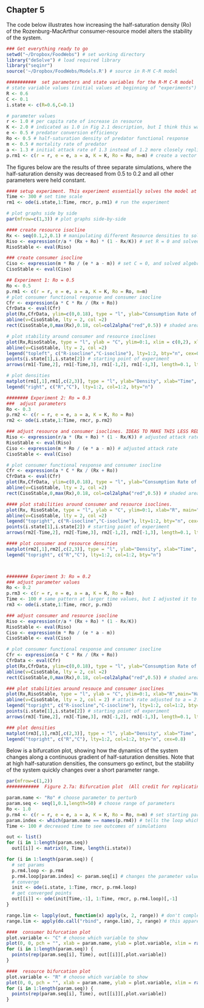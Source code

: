 Chapter 5
---------

The code below illustrates how increasing the half-saturation density (Ro) of the Rozenburg-MacArthur consumer-resource model alters the stability of the system.

```r
### Get everything ready to go
setwd("~/Dropbox/FoodWebs") # set working directory
library("deSolve") # load required library
library("seqinr")
source('~/Dropbox/FoodWebs/Models.R') # source in R-M C-R model
```

```r
###########  set parameters and state variables for the R-M C-R model
# state variable values (initial values at beginning of "experiments")
R <- 0.6
C <- 0.1
i.state <- c(R=0.6,C=0.1) 

# parameter values
r <- 1.0 # per capita rate of increase in resource
K <- 2.0 # indicated as 1.0 in Fig 2.1 description, but I think this was a typo in the book.
e <- 0.5 # predator conversion efficiency
Ro <- 0.5 # half-saturation density of predator functional response
m <- 0.5 # mortality rate of predator
a <- 1.3 # initial attack rate of 1.3 instead of 1.2 more closely replicates the figures in the book
p.rm1 <- c(r = r, e = e, a = a, K = K, Ro = Ro, m=m) # create a vector for the parameters for experiment #1
```

The figures below are the results of three separate simulations, where the half-saturation density was decreased from 0.5 to 0.2 and all other parameters were held constant.
```r
#### setup experiment. This experiment essentially solves the model at the initial C and R densities, and takes the new C and R densities and reruns the model, and so on until the end of time.
Time <- 300 # set time scale
rm1 <- ode(i.state,1:Time, rmcr, p.rm1) # run the experiment 

# plot graphs side by side
par(mfrow=c(1,3)) # plot graphs side-by-side

#### create resource isocline
Rx <- seq(0.1,2,0.1) # manipulating different Resource densities to solve R isocline.
Riso <- expression(r/a * (Rx + Ro) * (1 - Rx/K)) # set R = 0 and solved algebraically
RisoStable <- eval(Riso)

### create consumer isocline
Ciso <- expression(m * Ro / (e * a - m)) # set C = 0, and solved algebraically.
CisoStable <- eval(Ciso)

## Experiment 1: Ro = 0.5
Ro <- 0.5
p.rm1 <- c(r = r, e = e, a = a, K = K, Ro = Ro, m=m)
# plot consumer functional response and consumer isocline
Cfr <- expression(a * C * Rx / (Rx + Ro))
CfrData <- eval(Cfr)
plot(Rx,CfrData, ylim=c(0,0.18), type = "l", ylab="Consumption Rate of Consumer", xlab="Resource Density")
abline(v=CisoStable, lty = 2, col =2)
rect(CisoStable,0,max(Rx),0.18, col=col2alpha("red",0.5)) # shaded area indicates where consumer population growth rate is greater than zero

# plot stability around consumer and resource isoclines
plot(Rx,RisoStable, type = "l", ylab = "C", ylim=0:1, xlim = c(0,2), xlab="R", main="Half-saturation density = 0.5")
abline(v=CisoStable, lty = 2, col =2) 
legend("topleft", c("R-isocline","C-isocline"), lty=1:2, bty="n", cex=0.8, col=1:2)
points(i.state[1],i.state[2]) # starting point of experiment
arrows(rm1[-Time,2], rm1[-Time,3], rm1[-1,2], rm1[-1,3], length=0.1, lty=1) # trace stability across different time steps. Don't know why there are so many warnings

# plot densities
matplot(rm1[,1],rm1[,c(2,3)], type = "l", ylab="Density", xlab="Time", ylim=c(0,2))
legend("right", c("R","C"), lty=1:2, col=1:2, bty="n")

######## Experiment 2: Ro = 0.3
###  adjust parameters
Ro <- 0.3
p.rm2 <- c(r = r, e = e, a = a, K = K, Ro = Ro)
rm2 <- ode(i.state,1:Time, rmcr, p.rm2)

### adjust resource and consumer isoclines. IDEAS TO MAKE THIS LESS REDUNDANT???
Riso <- expression(r/a * (Rx + Ro) * (1 - Rx/K)) # adjusted attack rate
RisoStable <- eval(Riso)
Ciso <- expression(m * Ro / (e * a - m)) # adjusted attack rate
CisoStable <- eval(Ciso)

# plot consumer functional response and consumer isocline
Cfr <- expression(a * C * Rx / (Rx + Ro))
CfrData <- eval(Cfr)
plot(Rx,CfrData, ylim=c(0,0.18), type = "l", ylab="Consumption Rate of Consumer", xlab="Resource Density")
abline(v=CisoStable, lty = 2, col =2)
rect(CisoStable,0,max(Rx),0.18, col=col2alpha("red",0.5)) # shaded area indicates where consumer population growth rate is greater than zero

#### plot stabilities around consumer and resource isoclines.
plot(Rx, RisoStable, type = "l", ylab = "C", ylim=0:1, xlab="R", main="Half-saturation density = 0.3")
abline(v=CisoStable, lty = 2, col =2) 
legend("topright", c("R-isocline","C-isocline"), lty=1:2, bty="n", cex=0.8, col=1:2)
points(i.state[1],i.state[2]) # starting point of experiment
arrows(rm2[-Time,2], rm2[-Time,3], rm2[-1,2], rm2[-1,3], length=0.1, lty=1)

#### plot consumer and resource densities
matplot(rm2[,1],rm2[,c(2,3)], type = "l", ylab="Density", xlab="Time", ylim=c(0,2))
legend("topright", c("R","C"), lty=1:2, col=1:2, bty="n")



######## Experiment 3: Ro = 0.2
### adjust parameter values
Ro <- 0.2
p.rm3 <- c(r = r, e = e, a = a, K = K, Ro = Ro)
Time <- 100 # same pattern at larger time values, but I adjusted it to see the pattern more clearly
rm3 <- ode(i.state,1:Time, rmcr, p.rm3)

### adjust consumer and resource isocline
Riso <- expression(r/a * (Rx + Ro) * (1 - Rx/K)) 
RisoStable <- eval(Riso)
Ciso <- expression(m * Ro / (e * a - m)) 
CisoStable <- eval(Ciso)

# plot consumer functional response and consumer isocline
Cfr <- expression(a * C * Rx / (Rx + Ro))
CfrData <- eval(Cfr)
plot(Rx,CfrData, ylim=c(0,0.18), type = "l", ylab="Consumption Rate of Consumer", xlab="Resource Density")
abline(v=CisoStable, lty = 2, col =2)
rect(CisoStable,0,max(Rx),0.18, col=col2alpha("red",0.5)) # shaded area indicates where consumer population growth rate is greater than zero

### plot stabilities around resouce and consumer isoclines 
plot(Rx,RisoStable, type = "l", ylab = "C", ylim=0:1, xlab="R",main="Half-saturation Density = 0.2")
abline(v=CisoStable, lty = 2, col = 2) # attack rate adjusted to a = 2.0
legend("topright", c("R-isocline","C-isocline"), lty=1:2, col=1:2, bty="n", cex=0.8)
points(i.state[1],i.state[2]) # starting point of experiment
arrows(rm3[-Time,2], rm3[-Time,3], rm3[-1,2], rm3[-1,3], length=0.1, lty=1)

### plot densities
matplot(rm3[,1],rm3[,c(2,3)], type = "l", ylab="Density", xlab="Time", ylim=c(0,2))
legend("topright", c("R","C"), lty=1:2, col=1:2, bty="n", cex=0.8)
```

Below is a bifurcation plot, showing how the dynamics of the system changes along a continuous gradient of half-saturation densities.  Note that at high half-saturation densities, the consumers go extinct, but the stability of the system quickly changes over a short parameter range.
```r
par(mfrow=c(1,2))
############  Figure 2.7a: Bifurcation plot  (All credit for replicating this goes to this website: http://www.r-bloggers.com/r-tools-for-dynamical-systems-bifurcation-plot-in-r%C2%A0for%C2%A0system%C2%A0of%C2%A0odes/)

param.name <- "Ro" # choose parameter to perturb
param.seq <- seq(1,0.1,length=50) # choose range of parameters
Ro <- 1.0
p.rm4 <- c(r = r, e = e, a = a, K = K, Ro = Ro, m=m) # set starting parameters.
param.index <- which(param.name == names(p.rm4)) # tells the loop which parameter in "p.rm4" to grab for manipulation.
Time <- 100 # decreased time to see outcomes of simulations

out <- list()
for (i in 1:length(param.seq))
  out[[i]] <- matrix(0, Time, length(i.state))

for (i in 1:length(param.seq)) {
  # set params
  p.rm4.loop <- p.rm4
  p.rm4.loop[param.index] <- param.seq[i] # changes the parameter value for manipulation in the "init" function below.
  # converge
  init <- ode(i.state, 1:Time, rmcr, p.rm4.loop)
  # get converged points
  out[[i]] <- ode(init[Time,-1], 1:Time, rmcr, p.rm4.loop)[,-1]
}

range.lim <- lapply(out, function(x) apply(x, 2, range)) # don't completely understand what is going on here...
range.lim <- apply(do.call("rbind", range.lim), 2, range) # this apparently doesn't work, but it doesn't mess things up... 

####  consumer bifurcation plot
plot.variable <- "C" # choose which variable to show
plot(0, 0, pch = "", xlab = param.name, ylab = plot.variable, xlim = range(param.seq), ylim = c(0,1), main = "Bifurcation plot") # range.lim[,plot.variable]
for (i in 1:length(param.seq)) {
  points(rep(param.seq[i], Time), out[[i]][,plot.variable])
}

####  resource bifurcation plot
plot.variable <- "R" # choose which variable to show
plot(0, 0, pch = "", xlab = param.name, ylab = plot.variable, xlim = range(param.seq), ylim = c(0,2), main = "Bifurcation plot") # ylim = range.lim[,plot.variable]
for (i in 1:length(param.seq)) {
  points(rep(param.seq[i], Time), out[[i]][,plot.variable])
}
```
